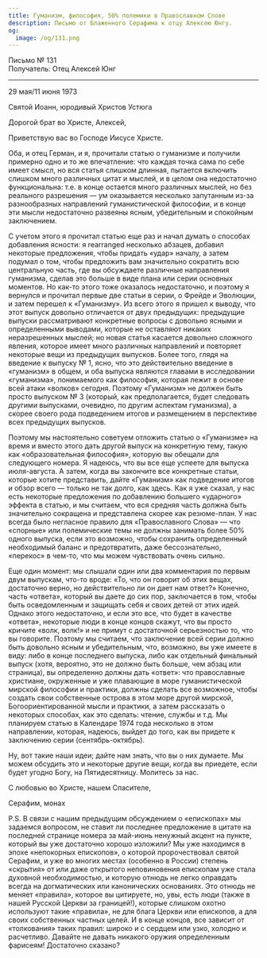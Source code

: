 ```yaml
---
title: Гуманизм, философия, 50% полемики в Православном Слове
description: Письмо от Блаженного Серафима к отцу Алексею Юнгу.
og:
  image: /og/131.png
---
```


<div style={{textAlign:'right', fontFamily:'monospace'}}>Письмо № 131</div>
<div style={{textAlign:'left', fontFamily:'monospace'}}>Получатель: Отец Алексей Юнг</div>

---

29 мая/11 июня 1973

Святой Иоанн, юродивый Христов Устюга

Дорогой брат во Христе, Алексей,

Приветствую вас во Господе Иисусе Христе.

Оба, и отец Герман, и я, прочитали статью о гуманизме и получили примерно одно и то же впечатление: что каждая точка сама по себе имеет смысл, но вся статья слишком длинная, пытается включить слишком много различных цитат и мыслей, и в целом она недостаточно функциональна: т.е. в конце остается много различных мыслей, но без реального разрешения — ум оказывается несколько запутанным из-за разнообразных направлений гуманистической философии, и в конце эти мысли недостаточно развеяны ясным, убедительным и спокойным заключением.

С учетом этого я прочитал статью еще раз и начал думать о способах добавления ясности: я rearranged несколько абзацев, добавил некоторые предложения, чтобы придать «удар» началу, а затем подумал о том, чтобы предложить вам значительно сократить всю центральную часть, где вы обсуждаете различные направления гуманизма, сделав это больше в виде плана или серии основных моментов. Но как-то этого тоже оказалось недостаточно, и поэтому я вернулся и прочитал первые две статьи в серии, о Фрейде и Эволюции, и затем перешел к «Гуманизму». Из всего этого я пришел к выводу, что этот выпуск довольно отличается от двух предыдущих: предыдущие выпуски рассматривают конкретные вопросы с довольно ясными и определенными выводами, которые не оставляют никаких неразрешенных мыслей; но новая статья касается довольно сложного явления, которое имеет много различных направлений и повторяет некоторые вещи из предыдущих выпусков. Более того, глядя на введение к выпуску № 1, ясно, что это действительно введение в «гуманизм» в общем, и оба выпуска являются главами в исследовании «гуманизма», понимаемого как философия, которая лежит в основе всей атаки «волков» сегодня. Поэтому «Гуманизм» не должен быть просто выпуском № 3 (который, как предполагается, будет следовать другими выпусками, очевидно, по другим аспектам гуманизма), а скорее своего рода подведением итогов и размещением в перспективе всех предыдущих выпусков.

Поэтому мы настоятельно советуем отложить статью о «Гуманизме» на время и вместо этого дать другой выпуск на конкретную тему, такую как «образовательная философия», которую вы обещали для следующего номера. Я надеюсь, что вы все еще успеете для выпуска июля-августа. А затем, когда вы закончите все конкретные статьи, которые хотите представить, дайте «Гуманизм» как подведение итогов и обзор всего — только не так долго, как здесь. Как я уже сказал, у нас есть некоторые предложения по добавлению большего «ударного» эффекта в статью, и мы считаем, что вся средняя часть должна быть значительно сокращена и представлена скорее как резюме-план. У нас всегда было негласное правило для «Православного Слова» — что «спорные» или полемические темы не должны занимать более 50% одного выпуска, если это возможно, чтобы сохранить определенный необходимый баланс и предотвратить, даже бессознательно, «перекос» в чем-то, что мы можем чувствовать очень сильно.

Еще один момент: мы слышали один или два комментария по первым двум выпускам, что-то вроде: «То, что он говорит об этих вещах, достаточно верно, но действительно ли он дает нам ответ?» Конечно, часть «ответа», который вы даете до сих пор, заключается в том, чтобы быть осведомленным и защищать себя и своих детей от этих идей. Однако этого недостаточно, и если это все, что будет в качестве «ответа», некоторые люди в конце концов скажут, что вы просто кричите «волк, волк!» и не примут с достаточной серьезностью то, что вы говорите. Поэтому мы считаем, что заключение всей серии должно быть довольно ясным и убедительным, что, возможно, вы уже имеете в виду: либо в конце последнего выпуска, либо как отдельный финальный выпуск (хотя, вероятно, это не должно быть больше, чем абзац или страница), вы определенно должны дать «ответ»: что православные христиане, окруженные и уже плавающие в море гуманистической мирской философии и практики, должны сделать все возможное, чтобы создать свои собственные острова в этом море другой мирской, Богоориентированной мысли и практики, а затем рассказать о некоторых способах, как это сделать: чтение, службы и т.д. Мы планируем статью в Календаре 1974 года несколько в этом направлении, которая, надеюсь, выйдет до того, как вы придете к заключению серии (сентябрь-октябрь).

Ну, вот такие наши идеи; дайте нам знать, что вы о них думаете. Мы можем обсудить это и некоторые другие вещи, когда вы приедете, если будет угодно Богу, на Пятидесятницу. Молитесь за нас.

С любовью во Христе, нашем Спасителе,

Серафим, монах

P.S. В связи с нашим предыдущим обсуждением о «епископах» мы задаемся вопросом, не ставит ли последнее предложение в цитате на последней странице номера за май-июнь ненужный акцент на пункте, который вы уже достаточно хорошо изложили? Мы уже находимся в эпохе «непокорных епископов», о которой пророчествовал святой Серафим, и уже во многих местах (особенно в России) степень «скрытия» от или даже открытого неповиновения епископам уже стала духовной необходимостью, и которую отнюдь не легко оправдать всегда на догматических или канонических основаниях. Это отнюдь не меняет «правила», которое вы цитируете, но, увы, есть люди (также в нашей Русской Церкви за границей!), которые слишком охотно используют такие «правила», не для блага Церкви или епископов, а для своих собственных частных целей. И в конце концов, все зависит от «толкования» таких правил: широко и с сердцем или узко, холодно и расчетливо. Давайте не давать никакого оружия определенным фарисеям! Достаточно сказано?
